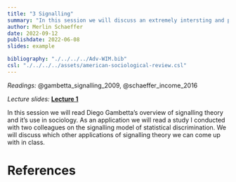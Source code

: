 ```yaml
---
title: "3 Signalling"
summary: "In this session we will discuss an extremely intersting and promising mechanism explaianing inequality: cumulative advantage"
author: Merlin Schaeffer
date: 2022-09-12
publishdate: 2022-06-08
slides: example

bibliography: "./../../../Adv-WIM.bib"
csl: "./../../../assets/american-sociological-review.csl"
---
```


*Readings:* @gambetta_signalling_2009, @schaeffer_income_2016

*Lecture slides:* [**Lecture 1**](/Sessions/1-Intro/1-Intro.html)

<!-- ![](/Sessions/1-Correlation-n-Regression/1-Correlation-n-Regression_files/figure-html/min_resid-1.png) -->

In this session we will read Diego Gambetta's overview of signalling theory and it's use in sociology. As an application we will read a study I conducted with two colleagues on the signalling model of statistical discrimination. We will discuss which other applications of signalling theory we can come up with in class.

# References